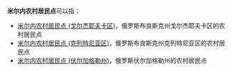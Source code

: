 '''米尔内农村居民点'''可以指：
* [[米尔内农村居民点_(戈尔杰耶夫卡区)|米尔内农村居民点 (戈尔杰耶夫卡区)]]，俄罗斯布良斯克州戈尔杰耶夫卡区的农村居民点
* [[米尔内农村居民点_(克列特尼亚区)|米尔内农村居民点 (克列特尼亚区)]]，俄罗斯布良斯克州克列特尼亚区的农村居民点
* [[米尔内农村居民点_(伏尔加格勒州)|米尔内农村居民点 (伏尔加格勒州)]]，俄罗斯伏尔加格勒州的农村居民点 

{{disambig|cat=俄语译名消歧义}}